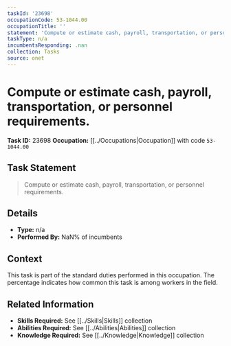 ```yaml
---
taskId: '23698'
occupationCode: 53-1044.00
occupationTitle: ''
statement: 'Compute or estimate cash, payroll, transportation, or personnel requirements.'
taskType: n/a
incumbentsResponding: .nan
collection: Tasks
source: onet
---
```

# Compute or estimate cash, payroll, transportation, or personnel requirements.

**Task ID:** 23698
**Occupation:** [[../Occupations|Occupation]] with code `53-1044.00`

## Task Statement

> Compute or estimate cash, payroll, transportation, or personnel requirements.

## Details

- **Type:** n/a
- **Performed By:** NaN% of incumbents

## Context

This task is part of the standard duties performed in this occupation. The percentage indicates how common this task is among workers in the field.

## Related Information

- **Skills Required:** See [[../Skills|Skills]] collection
- **Abilities Required:** See [[../Abilities|Abilities]] collection
- **Knowledge Required:** See [[../Knowledge|Knowledge]] collection
